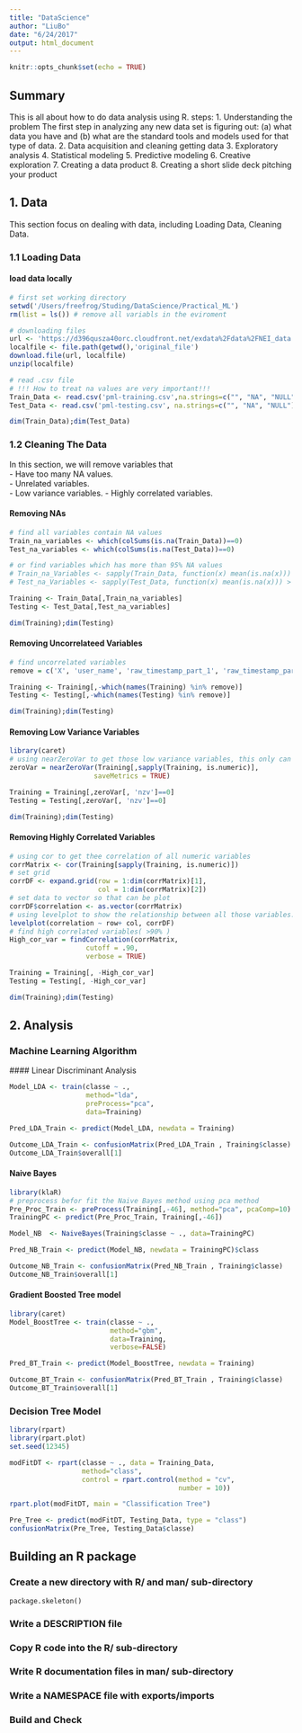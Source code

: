 ```yaml
---
title: "DataScience"
author: "LiuBo"
date: "6/24/2017"
output: html_document
---
```


```r
knitr::opts_chunk$set(echo = TRUE)
```

## Summary
This is all about how to do data analysis using R.
steps:
1. Understanding the problem
        The first step in analyzing any new data set is figuring out: (a) what data you have and (b) what are the standard tools and models used for that type of data.
2. Data acquisition and cleaning
        getting data
3. Exploratory analysis
4. Statistical modeling
5. Predictive modeling
6. Creative exploration
7. Creating a data product
8. Creating a short slide deck pitching your product

## 1. Data
This section focus on dealing with data, including Loading Data, Cleaning Data.

### 1.1 Loading Data

#### load data locally
```r
# first set working directory
setwd('/Users/freefrog/Studing/DataScience/Practical_ML')
rm(list = ls()) # remove all variabls in the eviroment

# downloading files
url <- 'https://d396qusza40orc.cloudfront.net/exdata%2Fdata%2FNEI_data.zip'
localfile <- file.path(getwd(),'original_file')
download.file(url, localfile)
unzip(localfile)

# read .csv file
# !!! How to treat na values are very important!!!
Train_Data <- read.csv('pml-training.csv',na.strings=c("", "NA", "NULL"))
Test_Data <- read.csv('pml-testing.csv', na.strings=c("", "NA", "NULL"))

dim(Train_Data);dim(Test_Data)
```
### 1.2 Cleaning The Data
In this section, we will remove variables that   
- Have too many NA values.      
- Unrelated variables.  
- Low variance variables.
- Highly correlated variables.

#### Removing NAs
``` r
# find all variables contain NA values
Train_na_variables <- which(colSums(is.na(Train_Data))==0)
Test_na_variables <- which(colSums(is.na(Test_Data))==0)

# or find variables which has more than 95% NA values
# Train_na_Variables <- sapply(Train_Data, function(x) mean(is.na(x))) > 0.95
# Test_na_Variables <- sapply(Test_Data, function(x) mean(is.na(x))) > 0.95

Training <- Train_Data[,Train_na_variables]
Testing <- Test_Data[,Test_na_variables]

dim(Training);dim(Testing)
```

#### Removing Uncorrelateed Variables
```r
# find uncorrelated variables
remove = c('X', 'user_name', 'raw_timestamp_part_1', 'raw_timestamp_part_2', 'cvtd_timestamp', 'new_window', 'num_window')

Training <- Training[,-which(names(Training) %in% remove)]
Testing <- Testing[,-which(names(Testing) %in% remove)]

dim(Training);dim(Testing)
```

#### Removing Low Variance Variables
```r
library(caret)
# using nearZeroVar to get those low variance variables, this only can apply on numeric formate.
zeroVar = nearZeroVar(Training[,sapply(Training, is.numeric)],
                     saveMetrics = TRUE)

Training = Training[,zeroVar[, 'nzv']==0]
Testing = Testing[,zeroVar[, 'nzv']==0]

dim(Training);dim(Testing)
```

#### Removing Highly Correlated Variables
```r
# using cor to get thee correlation of all numeric variables
corrMatrix <- cor(Training[sapply(Training, is.numeric)])
# set grid
corrDF <- expand.grid(row = 1:dim(corrMatrix)[1], 
                      col = 1:dim(corrMatrix)[2])
# set data to vector so that can be plot
corrDF$correlation <- as.vector(corrMatrix)
# using levelplot to show the relationship between all those variables.
levelplot(correlation ~ row+ col, corrDF)
# find high correlated variables( >90% )
High_cor_var = findCorrelation(corrMatrix, 
                   cutoff = .90, 
                   verbose = TRUE)

Training = Training[, -High_cor_var]
Testing = Testing[, -High_cor_var]

dim(Training);dim(Testing)
```
## 2. Analysis

### Machine Learning Algorithm

 #### Linear Discriminant Analysis
```r
Model_LDA <- train(classe ~ ., 
                   method="lda", 
                   preProcess="pca", 
                   data=Training)

Pred_LDA_Train <- predict(Model_LDA, newdata = Training)

Outcome_LDA_Train <- confusionMatrix(Pred_LDA_Train , Training$classe)
Outcome_LDA_Train$overall[1]
```

#### Naive Bayes
```r
library(klaR)
# preprocess befor fit the Naive Bayes method using pca method
Pre_Proc_Train <- preProcess(Training[,-46], method="pca", pcaComp=10)
TrainingPC <- predict(Pre_Proc_Train, Training[,-46])

Model_NB  <- NaiveBayes(Training$classe ~ ., data=TrainingPC)

Pred_NB_Train <- predict(Model_NB, newdata = TrainingPC)$class

Outcome_NB_Train <- confusionMatrix(Pred_NB_Train , Training$classe)
Outcome_NB_Train$overall[1]
```

#### Gradient Boosted Tree model
```r
library(caret)
Model_BoostTree <- train(classe ~ ., 
                         method="gbm", 
                         data=Training, 
                         verbose=FALSE)

Pred_BT_Train <- predict(Model_BoostTree, newdata = Training)

Outcome_BT_Train <- confusionMatrix(Pred_BT_Train , Training$classe)
Outcome_BT_Train$overall[1]
```

### Decision Tree Model
```r
library(rpart)
library(rpart.plot)
set.seed(12345)

modFitDT <- rpart(classe ~ ., data = Training_Data,
                  method="class",
                  control = rpart.control(method = "cv",
                                          number = 10))

rpart.plot(modFitDT, main = "Classification Tree")

Pre_Tree <- predict(modFitDT, Testing_Data, type = "class")
confusionMatrix(Pre_Tree, Testing_Data$classe)
```

## Building an R package

### Create a new directory with R/ and man/ sub-directory
`package.skeleton()`

### Write a DESCRIPTION file

### Copy R code into the R/ sub-directory

### Write R documentation files in man/ sub-directory

### Write a NAMESPACE file with exports/imports

### Build and Check









